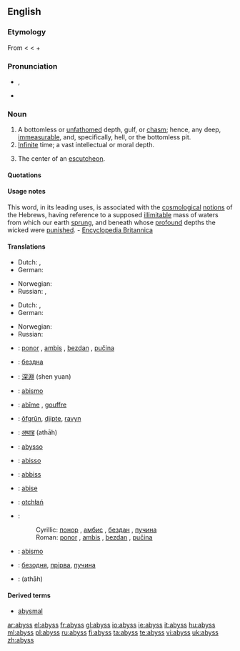 {{wikipedia}}
==English==

===Etymology===
From {{ME.}} {{term|abissus|lang=enm}} < {{L.}} {{term|abyssus||a bottomless gulf|lang=la}} < {{AGr.}} {{term|sc=polytonic|ἄβυσσος||tr=abyssos|bottomless|lang=grc}} {{term|sc=polytonic|ἀ-||tr=a-|not|lang=grc}}+ {{term|sc=polytonic|βυσσός||tr=bysso|depth|lang=grc}}

===Pronunciation===
*{{enPR|ə-bĭs'}}, {{IPA|/əˈbɪs/}}
*{{audio|en-us-abyss.ogg|Audio (US)}}

===Noun===
{{en-noun|-}}

# A bottomless or [[unfathomed]] depth, gulf, or [[chasm]]; hence, any deep, [[immeasurable]], and, specifically, hell, or the bottomless pit.
# [[infinite|Infinite]] time; a vast intellectual or moral depth.
# {{heraldry}} The center of an [[escutcheon]].

====Quotations====
{{seeCites}}

====Usage notes====
This word, in its leading uses, is associated with the [[cosmological]] [[notions]] of the Hebrews, having reference to a supposed [[illimitable]] mass of waters from which our earth [[sprung]], and beneath whose [[profound]] depths the wicked were [[punished]]. - [[Encyclopedia Britannica]]

====Translations====
{{trans-top|a bottomless or unfathomed depth}}
*Dutch: {{t|nl|afgrond|m}}, {{t|nl|ravijn|n}}
*German: {{t|de|Abgrund|m}}
{{trans-mid}}
*Norwegian: {{t|no|avgrunn|m}}
*Russian: {{t|ru|бездна|tr=b'ézdna|f}}, {{t|ru|пучина|tr=pučína|f}} {{qualifier|sea}}
{{trans-bottom}}

{{trans-top|infinite time; a vast intellectual or moral depth}}
*Dutch: {{t|nl|afgrond|m}}, {{t|nl|kloof|mf}}
*German: {{t|de|Abgrund|m}}
{{trans-mid}}
*Norwegian: {{t|no|avgrunn|m}}
*Russian: {{t|ru|бездна|tr=b'ézdna|f}}
{{trans-bottom}}

{{checktrans-top}}
*{{ttbc|Bosnian}}: [[ponor]] {{m}}, [[ambis]] {{m}}, [[bezdan]] {{m}}, [[pučina]] {{f}}
*{{ttbc|Bulgarian}}: [[бездна]]
*{{ttbc|Chinese}}: [[深淵]] (shen yuan)
*{{ttbc|Esperanto}}: [[abismo]]
*{{ttbc|French}}: [[abîme]] {{m}}, [[gouffre]] {{m}}
*{{ttbc|Frisian}}: [[ôfgrûn]], [[djipte]], [[ravyn]] {{n}}
*{{ttbc|Hindi}}: [[अथाह]] (athāh) {{m}}
*{{ttbc|Interlingua}}: [[abysso]]
*{{ttbc|Italian}}: [[abisso]] {{f}}
{{trans-mid}}
*{{ttbc|Maltese}}: [[abbiss]] {{f}}
*{{ttbc|Novial}}: [[abise]]
*{{ttbc|Polish}}: [[otchłań]] {{f}}
*{{ttbc|Serbian}}:
*:Cyrillic: [[понор]] {{m}}, [[амбис]] {{m}}, [[бездан]] {{m}}, [[пучина]] {{f}}
*:Roman: [[ponor]] {{m}}, [[ambis]] {{m}}, [[bezdan]] {{m}}, [[pučina]] {{f}}
*{{ttbc|Spanish}}: [[abismo]] {{m}}
*{{ttbc|Ukrainian}}: [[безодня]], [[прірва]], [[пучина]]
*{{ttbc|Urdu}}: {{URchar|[[اتھاہ]]}} (athāh) {{m}}
{{trans-bottom}}

====Derived terms====
*[[abysmal]]

[[ar:abyss]]
[[el:abyss]]
[[fr:abyss]]
[[gl:abyss]]
[[io:abyss]]
[[ie:abyss]]
[[it:abyss]]
[[hu:abyss]]
[[ml:abyss]]
[[pl:abyss]]
[[ru:abyss]]
[[fi:abyss]]
[[ta:abyss]]
[[te:abyss]]
[[vi:abyss]]
[[uk:abyss]]
[[zh:abyss]]